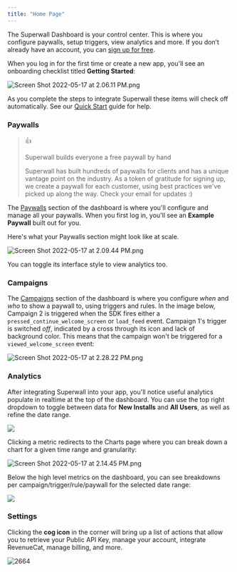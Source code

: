 ```yaml
---
title: "Home Page"
---
```


The Superwall Dashboard is your control center. This is where you configure paywalls, setup triggers, view analytics and more. If you don’t already have an account, you can [sign up for free](http://superwall.com/sign-up).

When you log in for the first time or create a new app, you'll see an onboarding checklist titled **Getting Started**:

![](/images/d52485e-Screen_Shot_2022-05-17_at_2.06.11_PM.png "Screen Shot 2022-05-17 at 2.06.11 PM.png")

As you complete the steps to integrate Superwall these items will check off automatically. See our [Quick Start](/docs/quick-start) guide for help.

### Paywalls

> 👍
> 
> Superwall builds everyone a free paywall by hand
> 
> Superwall has built hundreds of paywalls for clients and has a unique vantage point on the industry. As a token of gratitude for signing up, we create a paywall for each customer, using best practices we've picked up along the way. Check your email for updates :)

The [Paywalls](/docs/configuring-a-paywall) section of the dashboard is where you'll configure and manage all your paywalls. When you first log in, you'll see an **Example Paywall** built out for you. 

Here's what your Paywalls section might look like at scale.

![](/images/d224012-Screenshot_2022-11-28_at_14.28.05.png "Screen Shot 2022-05-17 at 2.09.44 PM.png")

 You can toggle its interface style to view analytics too.

### Campaigns

The [Campaigns](/docs/campaigns) section of the dashboard is where you configure _when_ and _who_ to show a paywall to, using triggers and rules. In the image below, Campaign 2 is triggered when the SDK fires either a `pressed_continue_welcome_screen` or `load_feed` event. Campaign 1's trigger is switched _off_, indicated by a cross through its icon and lack of background color. This means that the campaign won't be triggered for a `viewed_welcome_screen` event:

![](/images/db38070-Screen_Shot_2022-05-17_at_2.28.22_PM.png "Screen Shot 2022-05-17 at 2.28.22 PM.png")

### Analytics

After integrating Superwall into your app, you'll notice useful analytics populate in realtime at the top of the dashboard. You can use the top right dropdown to toggle between data for **New Installs**  and **All Users**, as well as refine the date range.

![](/images/7f47f4d-Screenshot_2022-11-28_at_14.32.08.png)

Clicking a metric redirects to the Charts page where you can break down a chart for a given time range and granularity:

![](/images/31908e7-Screenshot_2022-11-28_at_14.36.32.png "Screen Shot 2022-05-17 at 2.14.45 PM.png")

Below the high level metrics on the dashboard, you can see breakdowns per campaign/trigger/rule/paywall for the selected date range:

![](/images/bf7ca69-Screenshot_2022-11-28_at_14.45.50.png)

### Settings

Clicking the **cog icon** in the corner will bring up a list of actions that allow you to retrieve your Public API Key, manage your account, integrate RevenueCat, manage billing, and more.

![2664](/images/7e7632c-Screenshot_2022-11-28_at_14.37.41.png "Screen Shot 2022-05-17 at 2.33.17 PM.png")